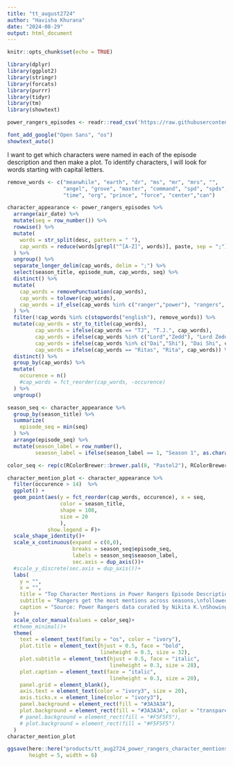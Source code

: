 ```yaml
---
title: "tt_august2724"
author: "Havisha Khurana"
date: "2024-08-29"
output: html_document
---
```


```r
knitr::opts_chunk$set(echo = TRUE)
```

```r
library(dplyr)
library(ggplot2)
library(stringr)
library(forcats)
library(purrr)
library(tidyr)
library(tm)
library(showtext)
```

```r
power_rangers_episodes <- readr::read_csv('https://raw.githubusercontent.com/rfordatascience/tidytuesday/master/data/2024/2024-08-27/power_rangers_episodes.csv')

font_add_google("Open Sans", "os")
showtext_auto()
```

I want to get which characters were named in each of the episode description and then make a plot. To identify characters, I will look for words starting with capital letters.

```r
remove_words <- c("meanwhile", "earth", "dr", "ms", "mr", "mrs", "",
                  "angel", "grove", "master", "command", "spd", "spds", 
                  "time", "org", "prince", "force", "center","can")

character_appearance <- power_rangers_episodes %>%
  arrange(air_date) %>%
  mutate(seq = row_number()) %>%
  rowwise() %>%
  mutate(
    words = str_split(desc, pattern = " "),
    cap_words = reduce(words[grepl("^[A-Z]", words)], paste, sep = ";")
  ) %>%
  ungroup() %>%
  separate_longer_delim(cap_words, delim = ";") %>%
  select(season_title, episode_num, cap_words, seq) %>%
  distinct() %>%
  mutate(
    cap_words = removePunctuation(cap_words),
    cap_words = tolower(cap_words), 
    cap_words = if_else(cap_words %in% c("ranger","power"), "rangers", cap_words)
  ) %>%
  filter(!cap_words %in% c(stopwords("english"), remove_words)) %>%
  mutate(cap_words = str_to_title(cap_words),
         cap_words = ifelse(cap_words == "TJ", "T.J.", cap_words),
         cap_words = ifelse(cap_words %in% c("Lord","Zedd"), "Lord Zedd", cap_words),
         cap_words = ifelse(cap_words %in% c("Dai","Shi"), "Dai Shi", cap_words),
         cap_words = ifelse(cap_words == "Ritas", "Rita", cap_words)) %>%
  distinct() %>%
  group_by(cap_words) %>%
  mutate(
    occurence = n()
    #cap_words = fct_reorder(cap_words, -occurence)
  ) %>%
  ungroup()

season_seq <- character_appearance %>%
  group_by(season_title) %>%
  summarize(
    episode_seq = min(seq)
  ) %>%
  arrange(episode_seq) %>%
  mutate(season_label = row_number(),
         seaoson_label = ifelse(season_label == 1, "Season 1", as.character(season_label)))

color_seq <- rep(c(RColorBrewer::brewer.pal(8, "Pastel2"), RColorBrewer::brewer.pal(9, "Pastel1")), 2)
```


```r
character_mention_plot <- character_appearance %>%
  filter(occurence > 14)  %>%
  ggplot() +
  geom_point(aes(y = fct_reorder(cap_words, occurence), x = seq, 
                 color = season_title, 
                 shape = 108,
                 size = 20
                 ),
             show.legend = F)+
  scale_shape_identity()+
  scale_x_continuous(expand = c(0,0),
                     breaks = season_seq$episode_seq,
                     labels = season_seq$seaoson_label,
                     sec.axis = dup_axis())+
  #scale_y_discrete(sec.axis = dup_axis())+
  labs(
    y = "",
    x = "",
    title = "Top Character Mentions in Power Rangers Episode Descriptions",
    subtitle = "Rangers get the most mentions across seasons,\nfollowed by lead seasonal villian, like Rita and Zedd.",
    caption = "Source: Power Rangers data curated by Nikita K.\nShowing characters with at least 15 mentions across 921 episodes; colors differentiate seasons."
  )+
  scale_color_manual(values = color_seq)+
  #theme_minimal()+
  theme(
    text = element_text(family = "os", color = "ivory"),
    plot.title = element_text(hjust = 0.5, face = "bold",
                              lineheight = 0.3, size = 32),
    plot.subtitle = element_text(hjust = 0.5, face = "italic",
                                 lineheight = 0.3, size = 28),
    plot.caption = element_text(face = "italic",
                                 lineheight = 0.3, size = 20),
    panel.grid = element_blank(),
    axis.text = element_text(color = "ivory3", size = 20),
    axis.ticks.x = element_line(color = "ivory3"),
    panel.background = element_rect(fill = "#3A3A3A"),
    plot.background = element_rect(fill = "#3A3A3A", color = "transparent")
    # panel.background = element_rect(fill = "#F5F5F5"),
    # plot.background = element_rect(fill = "#F5F5F5")
  )
character_mention_plot
```

```r
ggsave(here::here("products/tt_aug2724_power_rangers_character_mentions.jpeg"),
       height = 5, width = 6)
```

